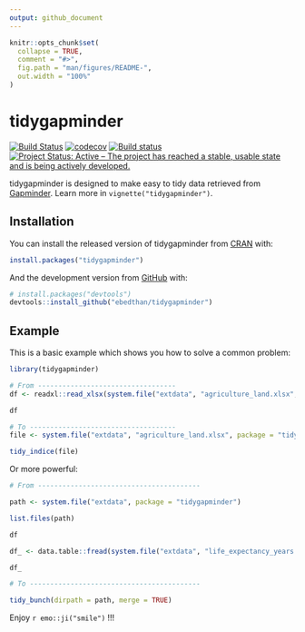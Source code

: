 ```yaml
---
output: github_document
---
```


<!-- README.md is generated from README.Rmd. Please edit that file -->

```r
knitr::opts_chunk$set(
  collapse = TRUE,
  comment = "#>",
  fig.path = "man/figures/README-",
  out.width = "100%"
)
```

# tidygapminder

[![Build Status](https://travis-ci.org/Ebedthan/tidygapminder.svg)](https://travis-ci.org/Ebedthan/tidygapminder)
[![codecov](https://codecov.io/gh/Ebedthan/tidygapminder/branch/master/graph/badge.svg)](https://codecov.io/gh/Ebedthan/tidygapminder)
[![Build status](https://ci.appveyor.com/api/projects/status/01ss9tmkw5jyaqfu?svg=true)](https://ci.appveyor.com/project/Ebedthan/tidygapminder)
[![Project Status: Active – The project has reached a stable, usable state and is being actively developed.](https://www.repostatus.org/badges/latest/active.svg)](https://www.repostatus.org/#active)

tidygapminder is designed to make easy to tidy data retrieved from [Gapminder](https://www.gapminder.org). Learn more in `vignette("tidygapminder")`.

## Installation

You can install the released version of tidygapminder from [CRAN](https://CRAN.R-project.org) with:

```r
install.packages("tidygapminder")
```

And the development version from [GitHub](https://github.com/) with:

```r
# install.packages("devtools")
devtools::install_github("ebedthan/tidygapminder")
```
## Example

This is a basic example which shows you how to solve a common problem:

```r
library(tidygapminder)

# From ----------------------------------
df <- readxl::read_xlsx(system.file("extdata", "agriculture_land.xlsx", package = "tidygapminder"))

df

# To ------------------------------------
file <- system.file("extdata", "agriculture_land.xlsx", package = "tidygapminder")

tidy_indice(file)
```

Or more powerful: 

```r

# From ----------------------------------------

path <- system.file("extdata", package = "tidygapminder")

list.files(path)

df

df_ <- data.table::fread(system.file("extdata", "life_expectancy_years.csv", package = "tidygapminder"))

df_

# To ------------------------------------------

tidy_bunch(dirpath = path, merge = TRUE)

```

Enjoy `r emo::ji("smile")` !!!
